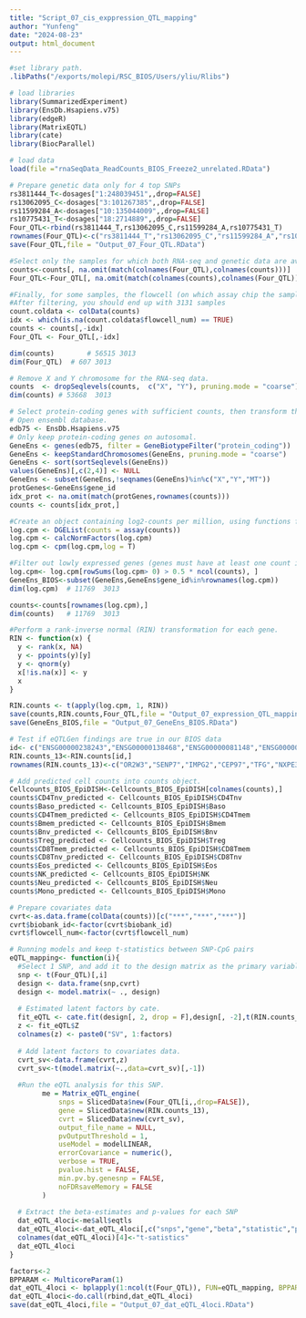```yaml
---
title: "Script_07_cis_exppression_QTL_mapping"
author: "Yunfeng"
date: "2024-08-23"
output: html_document
---
```


```r
#set library path.
.libPaths("/exports/molepi/RSC_BIOS/Users/yliu/Rlibs")
```

```r
# load libraries
library(SummarizedExperiment)
library(EnsDb.Hsapiens.v75)
library(edgeR)
library(MatrixEQTL)
library(cate)
library(BiocParallel)
```


```r
# load data
load(file ="rnaSeqData_ReadCounts_BIOS_Freeze2_unrelated.RData")
```


```r
# Prepare genetic data only for 4 top SNPs
rs3811444_T<-dosages["1:248039451",,drop=FALSE]
rs13062095_C<-dosages["3:101267385",,drop=FALSE]
rs11599284_A<-dosages["10:135044009",,drop=FALSE]
rs10775431_T<-dosages["18:2714889",,drop=FALSE]
Four_QTL<-rbind(rs3811444_T,rs13062095_C,rs11599284_A,rs10775431_T)
rownames(Four_QTL)<-c("rs3811444_T","rs13062095_C","rs11599284_A","rs10775431_T")
save(Four_QTL,file = "Output_07_Four_QTL.RData")
```


```r
#Select only the samples for which both RNA-seq and genetic data are available.
counts<-counts[, na.omit(match(colnames(Four_QTL),colnames(counts)))]
Four_QTL<-Four_QTL[, na.omit(match(colnames(counts),colnames(Four_QTL)))]

#Finally, for some samples, the flowcell (on which assay chip the sample was measured) is NA. Remove these samples.
#After filtering, you should end up with 3131 samples
count.coldata <- colData(counts)
idx <- which(is.na(count.coldata$flowcell_num) == TRUE)
counts <- counts[,-idx]
Four_QTL <- Four_QTL[,-idx]

dim(counts)        # 56515 3013
dim(Four_QTL)  # 607 3013 

# Remove X and Y chromosome for the RNA-seq data.
counts  <- dropSeqlevels(counts,  c("X", "Y"), pruning.mode = "coarse")
dim(counts) # 53668  3013

# Select protein-coding genes with sufficient counts, then transform the counts into counts per million.
# Open ensembl database.
edb75 <- EnsDb.Hsapiens.v75
# Only keep protein-coding genes on autosomal.
GeneEns <- genes(edb75, filter = GeneBiotypeFilter("protein_coding"))
GeneEns <- keepStandardChromosomes(GeneEns, pruning.mode = "coarse")
GeneEns <- sort(sortSeqlevels(GeneEns))
values(GeneEns)[,c(2,4)] <- NULL
GeneEns <- subset(GeneEns,!seqnames(GeneEns)%in%c("X","Y","MT"))
protGenes<-GeneEns$gene_id
idx_prot <- na.omit(match(protGenes,rownames(counts)))
counts <- counts[idx_prot,]

#Create an object containing log2-counts per million, using functions from the edgeR package. 
log.cpm <- DGEList(counts = assay(counts))
log.cpm <- calcNormFactors(log.cpm)
log.cpm <- cpm(log.cpm,log = T)

#Filter out lowly expressed genes (genes must have at least one count in 50% of samples).
log.cpm<- log.cpm[rowSums(log.cpm> 0) > 0.5 * ncol(counts), ] 
GeneEns_BIOS<-subset(GeneEns,GeneEns$gene_id%in%rownames(log.cpm))
dim(log.cpm)  # 11769  3013

counts<-counts[rownames(log.cpm),]
dim(counts)   # 11769  3013

#Perform a rank-inverse normal (RIN) transformation for each gene.
RIN <- function(x) {
  y <- rank(x, NA)
  y <- ppoints(y)[y]
  y <- qnorm(y)
  x[!is.na(x)] <- y
  x
}

RIN.counts <- t(apply(log.cpm, 1, RIN))
save(counts,RIN.counts,Four_QTL,file = "Output_07_expression_QTL_mapping.RData")
save(GeneEns_BIOS,file = "Output_07_GeneEns_BIOS.RData")
```

```r
# Test if eQTLGen findings are true in our BIOS data
id<- c("ENSG00000238243","ENSG00000138468","ENSG00000081148","ENSG00000182504","ENSG00000114354","ENSG00000144815","ENSG00000151650","ENSG00000127884","ENSG00000130640","ENSG00000151651","ENSG00000101574","ENSG00000101596","ENSG00000080986")
RIN.counts_13<-RIN.counts[id,]
rownames(RIN.counts_13)<-c("OR2W3","SENP7","IMPG2","CEP97","TFG","NXPE3","VENTX","ECHS1","TUBGCP2","ADAM8","METTL4","SMCHD1","NDC80")

# Add predicted cell counts into counts object.
Cellcounts_BIOS_EpiDISH<-Cellcounts_BIOS_EpiDISH[colnames(counts),]
counts$CD4Tnv_predicted <- Cellcounts_BIOS_EpiDISH$CD4Tnv
counts$Baso_predicted <- Cellcounts_BIOS_EpiDISH$Baso
counts$CD4Tmem_predicted <- Cellcounts_BIOS_EpiDISH$CD4Tmem
counts$Bmem_predicted <- Cellcounts_BIOS_EpiDISH$Bmem
counts$Bnv_predicted <- Cellcounts_BIOS_EpiDISH$Bnv
counts$Treg_predicted <- Cellcounts_BIOS_EpiDISH$Treg
counts$CD8Tmem_predicted <- Cellcounts_BIOS_EpiDISH$CD8Tmem
counts$CD8Tnv_predicted <- Cellcounts_BIOS_EpiDISH$CD8Tnv
counts$Eos_predicted <- Cellcounts_BIOS_EpiDISH$Eos
counts$NK_predicted <- Cellcounts_BIOS_EpiDISH$NK
counts$Neu_predicted <- Cellcounts_BIOS_EpiDISH$Neu
counts$Mono_predicted <- Cellcounts_BIOS_EpiDISH$Mono

# Prepare covariates data
cvrt<-as.data.frame(colData(counts))[c("***","***","***")]
cvrt$biobank_id<-factor(cvrt$biobank_id)
cvrt$flowcell_num<-factor(cvrt$flowcell_num)

# Running models and keep t-statistics between SNP-CpG pairs
eQTL_mapping<- function(i){
  #Select 1 SNP, and add it to the design matrix as the primary variable.
  snp <- t(Four_QTL)[,i]
  design <- data.frame(snp,cvrt)   
  design <- model.matrix(~ ., design)
  
  # Estimated latent factors by cate.
  fit_eQTL <- cate.fit(design[, 2, drop = F],design[, -2],t(RIN.counts_13),r = factors,calibrate = F)
  z <- fit_eQTL$Z
  colnames(z) <- paste0("SV", 1:factors)
  
  # Add latent factors to covariates data.
  cvrt_sv<-data.frame(cvrt,z)
  cvrt_sv<-t(model.matrix(~.,data=cvrt_sv)[,-1])
  
  #Run the eQTL analysis for this SNP. 
        me = Matrix_eQTL_engine(
            snps = SlicedData$new(Four_QTL[i,,drop=FALSE]),
            gene = SlicedData$new(RIN.counts_13),
            cvrt = SlicedData$new(cvrt_sv),
            output_file_name = NULL,
            pvOutputThreshold = 1,
            useModel = modelLINEAR,
            errorCovariance = numeric(),
            verbose = TRUE,
            pvalue.hist = FALSE,
            min.pv.by.genesnp = FALSE,
            noFDRsaveMemory = FALSE
        )
  
  # Extract the beta-estimates and p-values for each SNP
  dat_eQTL_4loci<-me$all$eqtls
  dat_eQTL_4loci<-dat_eQTL_4loci[,c("snps","gene","beta","statistic","pvalue")]
  colnames(dat_eQTL_4loci)[4]<-"t-satistics"
  dat_eQTL_4loci 
}

factors<-2
BPPARAM <- MulticoreParam(1)
dat_eQTL_4loci <- bplapply(1:ncol(t(Four_QTL)), FUN=eQTL_mapping, BPPARAM=BPPARAM) 
dat_eQTL_4loci<-do.call(rbind,dat_eQTL_4loci)
save(dat_eQTL_4loci,file = "Output_07_dat_eQTL_4loci.RData")
```


